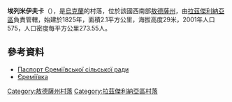 {{coord|46|47|47|N|30|22|27|E|scale:30000|display=title}}

'''埃列米伊夫卡'''（{{lang-uk|Єреміївка}}），是[[烏克蘭|烏克蘭]]的村落，位於該國西南部[[敖德薩州|敖德薩州]]，由[[拉茲傑利納亞區|拉茲傑利納亞區]]負責管轄，始建於1825年，面積2.1平方公里，海拔高度29米，2001年人口575，人口密度每平方公里273.55人。

==參考資料==
*[http://rozdilna-rda.odessa.gov.ua/files/rozdilna-rda/files/PASPORT/pasport_rem_vs_ko_sr.pdf Паспорт Єреміївської сільської ради] {{Wayback|url=http://rozdilna-rda.odessa.gov.ua/files/rozdilna-rda/files/PASPORT/pasport_rem_vs_ko_sr.pdf |date=20210626173510 }}
* [http://w1.c1.rada.gov.ua/pls/z7502/A005?rf7571=23044 Єреміївка]{{dead link|date=2017年12月 |bot=InternetArchiveBot |fix-attempted=yes }}

{{DEFAULTSORT:Єреміївка}}
[[Category:敖德薩州村落|Category:敖德薩州村落]]
[[Category:拉茲傑利納亞區村落|Category:拉茲傑利納亞區村落]]


{{Odessa-geo-stub}}